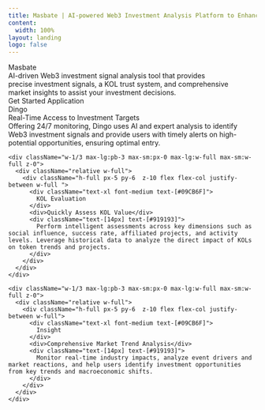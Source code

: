 ```yaml
---
title: Masbate | AI-powered Web3 Investment Analysis Platform to Enhance Success Rates
content:
  width: 100%
layout: landing
logo: false
---
```



<div className="absolute w-full mx-auto w-full top-20 bottom-0 bg-[url('/bg-light.png')] dark:bg-[url('/bg-dark.png')] bg-top bg-no-repeat max-sm:w-[200%] max-sm:-left-[200px] max-sm:hidden" />

<div className="max-w-[1120px] mx-auto vp-doc relative px-[24px] mb-[96px] mt-[32px] md:px-0 md:mb-[64px]">
  <div className="pt-[48px] max-sm:pt-0">
    <div className="max-sm:px-0 flex justify-between z-0 max-md:justify-center items-center">
      <div className="space-y-8 w-3/5 flex flex-col items-start max-md:items-center">
        <div className="notranslate text-5xl text-[#09CB6F] font-mono">Masbate</div>
        <div className="font-regular text-2xl text-[#4c4c4c] dark:text-[#cfcfcf] max-md:text-center">
          AI-driven <span className="text-[#09CB6F]">Web3 investment</span> signal analysis tool that provides
          precise investment signals, a KOL trust system, and comprehensive
          market insights to assist your investment decisions.
        </div>
        <div className="flex justify-center space-x-2">
          <HomePage.Button href="/docs/getting-started" variant="accent" >
            Get Started
          </HomePage.Button>
          <HomePage.Button href="https://www.masbate.xyz" variant="">Application</HomePage.Button>
        </div>
      </div>
      <div className="flex flex-col w-2/5 justify-between bg-[url('/banner.svg')] bg-no-repeat w-[360px] h-[360px] space-y-10 max-lg:w-[300px] max-md:hidden"></div>
    </div>
  </div>

  <div className="flex max-sm:flex-wrap max-md:flex-wrap justify-between mt-16 gap-2 border-black dark:border-white border border-solid border-opacity-10 dark:border-opacity-10 border-l-0 border-r-0">
    <div className="w-1/3 max-lg:pb-3 max-sm:px-0 max-lg:w-full max-sm:w-full z-0">
      <div className="relative w-full">
        <div className="h-full px-5 py-6  z-10 flex flex-col justify-between w-full ">
          <div className="text-xl font-medium text-[#09CB6F] notranslate">
            Dingo
          </div>
          <div>Real-Time Access to Investment Targets</div>
          <div className="text-[14px] text-[#919193]">
            Offering 24/7 monitoring, Dingo uses AI and expert analysis to
            identify Web3 investment signals and provide users with timely
            alerts on high-potential opportunities, ensuring optimal entry.
          </div>
        </div>
      </div>
    </div>

    <div className="w-1/3 max-lg:pb-3 max-sm:px-0 max-lg:w-full max-sm:w-full z-0">
      <div className="relative w-full">
        <div className="h-full px-5 py-6  z-10 flex flex-col justify-between w-full ">
          <div className="text-xl font-medium text-[#09CB6F]">
            KOL Evaluation
          </div>
          <div>Quickly Assess KOL Value</div>
          <div className="text-[14px] text-[#919193]">
            Perform intelligent assessments across key dimensions such as social influence, success rate, affiliated projects, and activity levels. Leverage historical data to analyze the direct impact of KOLs on token trends and projects.
          </div>
        </div>
      </div>
    </div>

    <div className="w-1/3 max-lg:pb-3 max-sm:px-0 max-lg:w-full max-sm:w-full z-0">
      <div className="relative w-full">
        <div className="h-full px-5 py-6  z-10 flex flex-col justify-between w-full">
          <div className="text-xl font-medium text-[#09CB6F]">
            Insight
          </div>
          <div>Comprehensive Market Trend Analysis</div>
          <div className="text-[14px] text-[#919193]">
            Monitor real-time industry impacts, analyze event drivers and market reactions, and help users identify investment opportunities from key trends and macroeconomic shifts.
          </div>
        </div>
      </div>
    </div>

  </div>
</div>

